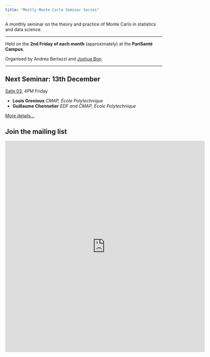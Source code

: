 ```yaml
---
title: "Mostly Monte Carlo Seminar Series"
---
```


A monthly seminar on the theory and practice of Monte Carlo in statistics and data science.

------------------------------------------------------------------------

Held on the **2nd Friday of each month** (approximately) at the **PariSanté Campus**.

Organised by Andrea Bertazzi and [Joshua Bon](https://bonstats.github.io).

------------------------------------------------------------------------

::: callout-note
## Next Seminar: 13th December

[Salle 03](psc_rooms.qmd), 4PM Friday

-   **Louis Grenioux** *CMAP, École Polytechnique*
-   **Guillaume Chennetier** *EDF and CMAP, École Polytechnique*

[More details...](sem/s2024_12.qmd)
:::

## Join the mailing list

<iframe src="https://docs.google.com/forms/d/e/1FAIpQLSeYfJCkKc8sO4SR8qemic3ctTwcoRcmCrapRHIIT-BFA3-pEA/viewform?embedded=true" width="640" height="676" frameborder="0" marginheight="0" marginwidth="0">

Loading...

</iframe>
